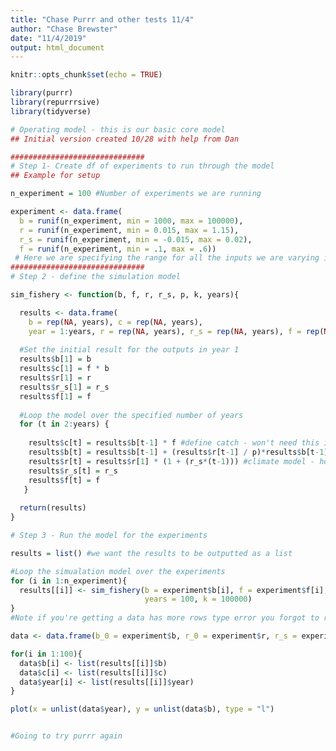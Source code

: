 ```yaml
---
title: "Chase Purrr and other tests 11/4"
author: "Chase Brewster"
date: "11/4/2019"
output: html_document
---
```


```r
knitr::opts_chunk$set(echo = TRUE)

library(purrr)
library(repurrrsive)
library(tidyverse)
```

```r
# Operating model - this is our basic core model
## Initial version created 10/28 with help from Dan

##############################
# Step 1- Create df of experiments to run through the model
## Example for setup

n_experiment = 100 #Number of experiments we are running

experiment <- data.frame(
  b = runif(n_experiment, min = 1000, max = 100000),
  r = runif(n_experiment, min = 0.015, max = 1.15),
  r_s = runif(n_experiment, min = -0.015, max = 0.02),
  f = runif(n_experiment, min = .1, max = .6))
 # Here we are specifying the range for all the inputs we are varying in this model run
##############################
# Step 2 - define the simulation model

sim_fishery <- function(b, f, r, r_s, p, k, years){

  results <- data.frame(
    b = rep(NA, years), c = rep(NA, years), 
    year = 1:years, r = rep(NA, years), r_s = rep(NA, years), f = rep(NA, years)) #Setup the results dataframe where the outputs will be writen for however many years our experiment is running
  
  #Set the initial result for the outputs in year 1
  results$b[1] = b
  results$c[1] = f * b
  results$r[1] = r
  results$r_s[1] = r_s
  results$f[1] = f
  
  #Loop the model over the specified number of years
  for (t in 2:years) {
    
    results$c[t] = results$b[t-1] * f #define catch - won't need this if using the climate ready management below
    results$b[t] = results$b[t-1] + (results$r[t-1] / p)*results$b[t-1]*(1 - ((results$b[t-1]/k) ^ p))-results$c[t]#operating model-PT
    results$r[t] = results$r[1] * (1 + (r_s*(t-1))) #climate model - how does r change with climate change in each year
    results$r_s[t] = r_s
    results$f[t] = f
   } 
  
  return(results)
}

# Step 3 - Run the model for the experiments 

results = list() #we want the results to be outputted as a list

#Loop the simualation model over the experiments
for (i in 1:n_experiment){
  results[[i]] <- sim_fishery(b = experiment$b[i], f = experiment$f[i], r = experiment$r[i], r_s = experiment$r_s[i], p = 0.2,
                              years = 100, k = 100000)
}
#Note if you're getting a data has more rows type error you forgot to run the results = list() command first 

data <- data.frame(b_0 = experiment$b, r_0 = experiment$r, r_s = experiment$r_s, f = experiment$f) 

for(i in 1:100){
  data$b[i] <- list(results[[i]]$b)
  data$c[i] <- list(results[[i]]$c)
  data$year[i] <- list(results[[i]]$year)
}

plot(x = unlist(data$year), y = unlist(data$b), type = "l")



```


```r

#Going to try purrr again


```

